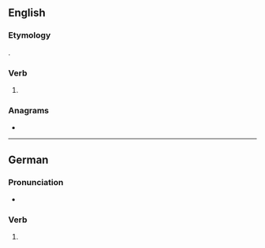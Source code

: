 ==English==

===Etymology===
{{suffix|en|ring|est}}.

===Verb===
{{head|en|verb form}}

# {{en-archaic second-person singular of|ring|lang=en}}

===Anagrams===
* {{anagrams|en|a=eginrst|Ginters|Stinger|Tigners|Tsering|resting|stinger|tingers}}

----

==German==

===Pronunciation===
* {{audio|de|De-ringest.ogg|Audio}}

===Verb===
{{head|de|verb form}}

# {{de-verb form of|ringen|2|s|k1}}